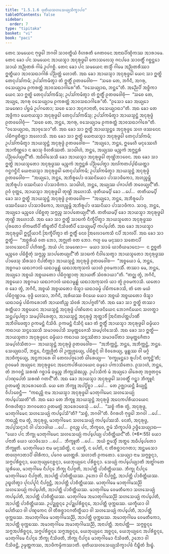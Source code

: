 ```yaml
---
title: "1.5.1.6 ᨴᩩᨲᩥᨿᩈᩉᩈᩮᨿ᩠ᨿᩈᩥᨠ᩠ᨡᩣᨸᨴ"
tableOfContents: false
sidebar:
  order: 7
type: "tipitaka"
basket: "vi"
book: "paci"
---
```



<DynamicBreadcrumb />

<Division number="55" book="paci">

<Paragraph number="182" book="paci">
ᨲᩮᨶ ᩈᨾᨿᩮᨶ ᨻᩩᨴ᩠ᨵᩮᩤ ᨽᨣᩅᩤ ᩈᩣᩅᨲ᩠ᨳᩥᨿᩴ ᩅᩥᩉᩁᨲᩥ ᨩᩮᨲᩅᨶᩮ ᩋᨶᩣᨳᨸᩥᨱ᩠ᨯᩥᨠᩔ ᩋᩣᩁᩣᨾᩮ. ᨲᩮᨶ ᨡᩮᩣ ᨸᨶ ᩈᨾᨿᩮᨶ ᩋᩣᨿᩈ᩠ᨾᩣ ᩋᨶᩩᩁᩩᨴ᩠ᨵᩮᩤ ᨠᩮᩣᩈᩃᩮᩈᩩ ᨩᨶᨸᨴᩮ ᩈᩣᩅᨲ᩠ᨳᩥᩴ ᨣᨧ᩠ᨨᨶ᩠ᨲᩮᩣ ᩈᩣᨿᩴ ᩋᨬ᩠ᨬᨲᩁᩴ ᨣᩤᨾᩴ ᩏᨸᨣᨧ᩠ᨨᩥ. ᨲᩮᨶ ᨡᩮᩣ ᨸᨶ ᩈᨾᨿᩮᨶ ᨲᩈ᩠ᨾᩥᩴ ᨣᩤᨾᩮ ᩋᨬ᩠ᨬᨲᩁᩥᩔᩣ ᩍᨲ᩠ᨳᩥᨿᩣ ᩋᩣᩅᩈᨳᩣᨣᩤᩁᩴ ᨸᨬ᩠ᨬᨲ᩠ᨲᩴ ᩉᩮᩣᨲᩥ. ᩋᨳ ᨡᩮᩣ ᩋᩣᨿᩈ᩠ᨾᩣ ᩋᨶᩩᩁᩩᨴ᩠ᨵᩮᩤ ᨿᩮᨶ ᩈᩣ ᩍᨲ᩠ᨳᩦ ᨲᩮᨶᩩᨸᩈᩘᨠᨾᩥ; ᩏᨸᩈᩘᨠᨾᩥᨲ᩠ᩅᩣ ᨲᩴ ᩍᨲ᩠ᨳᩥᩴ ᩑᨲᨴᩅᩮᩤᨧ—  “ᩈᨧᩮ ᨲᩮ, ᨽᨣᩥᨶᩥ, ᩋᨣᩁᩩ, ᩅᩈᩮᨿ᩠ᨿᩣᨾ ᩑᨠᩁᨲ᩠ᨲᩴ ᩋᩣᩅᩈᨳᩣᨣᩤᩁᩮ”ᨲᩥ. “ᩅᩈᩮᨿ᩠ᨿᩣᨳ, ᨽᨶ᩠ᨲᩮ”ᨲᩥ. ᩋᨬ᩠ᨬᩮᨸᩥ ᩋᨴ᩠ᨵᩥᨠᩣ ᨿᩮᨶ ᩈᩣ ᩍᨲ᩠ᨳᩦ ᨲᩮᨶᩩᨸᩈᩘᨠᨾᩥᩴᩈᩩ; ᩏᨸᩈᩘᨠᨾᩥᨲ᩠ᩅᩣ ᨲᩴ ᩍᨲ᩠ᨳᩥᩴ ᩑᨲᨴᩅᩮᩤᨧᩩᩴ—  “ᩈᨧᩮ ᨲᩮ, ᩋᨿ᩠ᨿᩮ, ᩋᨣᩁᩩ ᩅᩈᩮᨿ᩠ᨿᩣᨾ ᩑᨠᩁᨲ᩠ᨲᩴ ᩋᩣᩅᩈᨳᩣᨣᩤᩁᩮ”ᨲᩥ. “ᩑᩈᩮᩣ ᨡᩮᩣ ᩋᨿ᩠ᨿᩮᩣ ᩈᨾᨱᩮᩣ ᨸᨮᨾᩴ ᩏᨸᨣᨲᩮᩣ; ᩈᨧᩮ ᩈᩮᩣ ᩋᨶᩩᨩᩣᨶᩣᨲᩥ, ᩅᩈᩮᨿ᩠ᨿᩣᨳᩣ”ᨲᩥ. ᩋᨳ ᨡᩮᩣ ᨲᩮ ᩋᨴ᩠ᨵᩥᨠᩣ ᨿᩮᨶᩣᨿᩈ᩠ᨾᩣ ᩋᨶᩩᩁᩩᨴ᩠ᨵᩮᩤ ᨲᩮᨶᩩᨸᩈᩘᨠᨾᩥᩴᩈᩩ; ᩏᨸᩈᩘᨠᨾᩥᨲ᩠ᩅᩣ ᩋᩣᨿᩈ᩠ᨾᨶ᩠ᨲᩴ ᩋᨶᩩᩁᩩᨴ᩠ᨵᩴ ᩑᨲᨴᩅᩮᩤᨧᩩᩴ—  “ᩈᨧᩮ ᨲᩮ, ᨽᨶ᩠ᨲᩮ, ᩋᨣᩁᩩ, ᩅᩈᩮᨿ᩠ᨿᩣᨾ ᩑᨠᩁᨲ᩠ᨲᩴ ᩋᩣᩅᩈᨳᩣᨣᩤᩁᩮ”ᨲᩥ. “ᩅᩈᩮᨿ᩠ᨿᩣᨳ, ᩋᩣᩅᩩᩈᩮᩣ”ᨲᩥ.
</Paragraph>

<Paragraph number="183" book="paci">
ᩋᨳ ᨡᩮᩣ ᩈᩣ ᩍᨲ᩠ᨳᩦ ᩋᩣᨿᩈ᩠ᨾᨶ᩠ᨲᩮ ᩋᨶᩩᩁᩩᨴ᩠ᨵᩮ ᩈᩉ ᨴᩔᨶᩮᨶ ᨸᨭᩥᨻᨴ᩠ᨵᨧᩥᨲ᩠ᨲᩣ ᩋᩉᩮᩣᩈᩥ. ᩋᨳ ᨡᩮᩣ ᩈᩣ ᩍᨲ᩠ᨳᩦ ᨿᩮᨶᩣᨿᩈ᩠ᨾᩣ ᩋᨶᩩᩁᩩᨴ᩠ᨵᩮᩤ ᨲᩮᨶᩩᨸᩈᩘᨠᨾᩥ; ᩏᨸᩈᩘᨠᨾᩥᨲ᩠ᩅᩣ ᩋᩣᨿᩈ᩠ᨾᨶ᩠ᨲᩴ ᩋᨶᩩᩁᩩᨴ᩠ᨵᩴ ᩑᨲᨴᩅᩮᩤᨧ—  “ᩋᨿ᩠ᨿᩮᩣ, ᨽᨶ᩠ᨲᩮ, ᩍᨾᩮᩉᩥ ᨾᨶᩩᩔᩮᩉᩥ ᩋᩣᨠᩥᨱ᩠ᨱᩮᩣ ᨶ ᨹᩣᩈᩩ ᩅᩥᩉᩁᩥᩔᨲᩥ. ᩈᩣᨵᩤᩉᩴ, ᨽᨶ᩠ᨲᩮ, ᩋᨿ᩠ᨿᩔ ᨾᨬ᩠ᨧᨠᩴ ᩋᨻ᩠ᨽᨶ᩠ᨲᩁᩴ ᨸᨬ᩠ᨬᨸᩮᨿ᩠ᨿᨶ᩺”ᨲᩥ. ᩋᨵᩥᩅᩤᩈᩮᩈᩥ ᨡᩮᩣ ᩋᩣᨿᩈ᩠ᨾᩣ ᩋᨶᩩᩁᩩᨴ᩠ᨵᩮᩤ ᨲᩩᨱ᩠ᩉᩦᨽᩣᩅᩮᨶ. ᩋᨳ ᨡᩮᩣ ᩈᩣ ᩍᨲ᩠ᨳᩦ ᩋᩣᨿᩈ᩠ᨾᨲᩮᩣ ᩋᨶᩩᩁᩩᨴ᩠ᨵᩔ ᨾᨬ᩠ᨧᨠᩴ ᩋᨻ᩠ᨽᨶ᩠ᨲᩁᩴ ᨸᨬ᩠ᨬᨸᩮᨲ᩠ᩅᩣ ᩋᩃᩘᨠᨲᨸ᩠ᨸᨭᩥᨿᨲ᩠ᨲᩣ ᨣᨶ᩠ᨵᨣᨶ᩠ᨵᩥᨶᩦ ᨿᩮᨶᩣᨿᩈ᩠ᨾᩣ ᩋᨶᩩᩁᩩᨴ᩠ᨵᩮᩤ ᨲᩮᨶᩩᨸᩈᩘᨠᨾᩥ; ᩏᨸᩈᩘᨠᨾᩥᨲ᩠ᩅᩣ ᩋᩣᨿᩈ᩠ᨾᨶ᩠ᨲᩴ ᩋᨶᩩᩁᩩᨴ᩠ᨵᩴ ᩑᨲᨴᩅᩮᩤᨧ—  “ᩋᨿ᩠ᨿᩮᩣ, ᨽᨶ᩠ᨲᩮ, ᩋᨽᩥᩁᩪᨸᩮᩣ ᨴᩔᨶᩦᨿᩮᩣ ᨸᩣᩈᩣᨴᩥᨠᩮᩣ, ᩋᩉᨬ᩠ᨧᨾ᩠ᩉᩥ ᩋᨽᩥᩁᩪᨸᩣ ᨴᩔᨶᩦᨿᩣ ᨸᩣᩈᩣᨴᩥᨠᩣ. ᩈᩣᨵᩤᩉᩴ, ᨽᨶ᩠ᨲᩮ, ᩋᨿ᩠ᨿᩔ ᨸᨩᩣᨸᨲᩥ ᨽᩅᩮᨿ᩠ᨿᨶ᩺”ᨲᩥ. ᩑᩅᩴ ᩅᩩᨲ᩠ᨲᩮ, ᩋᩣᨿᩈ᩠ᨾᩣ ᩋᨶᩩᩁᩩᨴ᩠ᨵᩮᩤ ᨲᩩᨱ᩠ᩉᩦ ᩋᩉᩮᩣᩈᩥ. ᨴᩩᨲᩥᨿᨾ᩠ᨸᩥ ᨡᩮᩣ …ᨸᩮ…  ᨲᨲᩥᨿᨾ᩠ᨸᩥ ᨡᩮᩣ ᩈᩣ ᩍᨲ᩠ᨳᩦ ᩋᩣᨿᩈ᩠ᨾᨶ᩠ᨲᩴ ᩋᨶᩩᩁᩩᨴ᩠ᨵᩴ ᩑᨲᨴᩅᩮᩤᨧ—  “ᩋᨿ᩠ᨿᩮᩣ, ᨽᨶ᩠ᨲᩮ, ᩋᨽᩥᩁᩪᨸᩮᩣ ᨴᩔᨶᩦᨿᩮᩣ ᨸᩣᩈᩣᨴᩥᨠᩮᩣ, ᩋᩉᨬ᩠ᨧᨾ᩠ᩉᩥ ᩋᨽᩥᩁᩪᨸᩣ ᨴᩔᨶᩦᨿᩣ ᨸᩣᩈᩣᨴᩥᨠᩣ. ᩈᩣᨵᩩ, ᨽᨶ᩠ᨲᩮ, ᩋᨿ᩠ᨿᩮᩣ ᨾᨬ᩠ᨧᩮᩅ ᨸᨭᩥᨧ᩠ᨨᨲᩩ ᩈᨻ᩠ᨻᨬ᩠ᨧ ᩈᩣᨸᨲᩮᨿ᩠ᨿᨶ᩺”ᨲᩥ. ᨲᨲᩥᨿᨾ᩠ᨸᩥ ᨡᩮᩣ ᩋᩣᨿᩈ᩠ᨾᩣ ᩋᨶᩩᩁᩩᨴ᩠ᨵᩮᩤ ᨲᩩᨱ᩠ᩉᩦ ᩋᩉᩮᩣᩈᩥ. ᩋᨳ ᨡᩮᩣ ᩈᩣ ᩍᨲ᩠ᨳᩦ ᩈᩣᨭᨠᩴ ᨶᩥᨠ᩠ᨡᩥᨸᩥᨲ᩠ᩅᩣ ᩋᩣᨿᩈ᩠ᨾᨲᩮᩣ ᩋᨶᩩᩁᩩᨴ᩠ᨵᩔ ᨸᩩᩁᨲᩮᩣ ᨧᩘᨠᨾᨲᩥᨸᩥ ᨲᩥᨭ᩠ᨮᨲᩥᨸᩥ ᨶᩥᩈᩦᨴᨲᩥᨸᩥ ᩈᩮᨿ᩠ᨿᨾ᩠ᨸᩥ ᨠᨸ᩠ᨸᩮᨲᩥ. ᩋᨳ ᨡᩮᩣ ᩋᩣᨿᩈ᩠ᨾᩣ ᩋᨶᩩᩁᩩᨴ᩠ᨵᩮᩤ ᩍᨶ᩠ᨴᩕᩥᨿᩣᨶᩥ ᩒᨠ᩠ᨡᩥᨸᩥᨲ᩠ᩅᩣ ᨲᩴ ᩍᨲ᩠ᨳᩥᩴ ᨶᩮᩅ ᩒᩃᩮᩣᨠᩮᩈᩥ ᨶᨸᩥ ᩋᩣᩃᨸᩥ. ᩋᨳ ᨡᩮᩣ ᩈᩣ ᩍᨲ᩠ᨳᩦ—  “ᩋᨧ᩠ᨨᩁᩥᨿᩴ ᩅᨲ ᨽᩮᩣ, ᩋᨻ᩠ᨽᩩᨲᩴ ᩅᨲ ᨽᩮᩣ. ᨻᩉᩪ ᨾᩮ ᨾᨶᩩᩔᩣ ᩈᨲᩮᨶᨸᩥ ᩈᩉᩔᩮᨶᨸᩥ ᨸᩉᩥᨱᨶ᩠ᨲᩥ. ᩋᨿᩴ ᨸᨶ ᩈᨾᨱᩮᩣ—  ᨾᨿᩣ ᩈᩣᨾᩴ ᨿᩣᨧᩥᨿᨾᩣᨶᩮᩣ—  ᨶ ᩍᨧ᩠ᨨᨲᩥ ᨾᨬ᩠ᨧᩮᩅ ᨸᨭᩥᨧ᩠ᨨᩥᨲᩩᩴ ᩈᨻ᩠ᨻᨬ᩠ᨧ ᩈᩣᨸᨲᩮᨿ᩠ᨿᨶ᩺”ᨲᩥ ᩈᩣᨭᨠᩴ ᨶᩥᩅᩤᩈᩮᨲ᩠ᩅᩣ ᩋᩣᨿᩈ᩠ᨾᨲᩮᩣ ᩋᨶᩩᩁᩩᨴ᩠ᨵᩔ ᨸᩣᨴᩮᩈᩩ ᩈᩥᩁᩈᩣ ᨶᩥᨸᨲᩥᨲ᩠ᩅᩣ ᩋᩣᨿᩈ᩠ᨾᨶ᩠ᨲᩴ ᩋᨶᩩᩁᩩᨴ᩠ᨵᩴ ᩑᨲᨴᩅᩮᩤᨧ—  “ᩋᨧ᩠ᨧᨿᩮᩣ ᨾᩴ, ᨽᨶ᩠ᨲᩮ, ᩋᨧ᩠ᨧᨣᨾᩣ ᨿᨳᩣᨻᩣᩃᩴ ᨿᨳᩣᨾᩪᩊ᩠ᩉᩴ ᨿᨳᩣᩋᨠᩩᩈᩃᩴ ᨿᩣᩉᩴ ᩑᩅᨾᨠᩣᩈᩥᩴ. ᨲᩔᩣ ᨾᩮ, ᨽᨶ᩠ᨲᩮ, ᩋᨿ᩠ᨿᩮᩣ ᩋᨧ᩠ᨧᨿᩴ ᩋᨧ᩠ᨧᨿᨲᩮᩣ ᨸᨭᩥᨣ᩠ᨣᨱ᩠ᩉᩣᨲᩩ ᩋᩣᨿᨲᩥᩴ ᩈᩴᩅᩁᩣᨿᩣ”ᨲᩥ. “ᨲᨣ᩠ᨥ ᨲ᩠ᩅᩴ, ᨽᨣᩥᨶᩥ, ᩋᨧ᩠ᨧᨿᩮᩣ ᩋᨧ᩠ᨧᨣᨾᩣ ᨿᨳᩣᨻᩣᩃᩴ ᨿᨳᩣᨾᩪᩊ᩠ᩉᩴ ᨿᨳᩣᩋᨠᩩᩈᩃᩴ ᨿᩣ ᨲ᩠ᩅᩴ ᩑᩅᨾᨠᩣᩈᩥ. ᨿᨲᩮᩣ ᨧ ᨡᩮᩣ ᨲ᩠ᩅᩴ, ᨽᨣᩥᨶᩥ, ᩋᨧ᩠ᨧᨿᩴ ᩋᨧ᩠ᨧᨿᨲᩮᩣ ᨴᩥᩈ᩠ᩅᩣ ᨿᨳᩣᨵᨾ᩠ᨾᩴ ᨸᨭᩥᨠᩁᩮᩣᩈᩥ, ᨲᩴ ᨲᩮ ᨾᨿᩴ ᨸᨭᩥᨣ᩠ᨣᨱ᩠ᩉᩣᨾ. ᩅᩩᨴ᩠ᨵᩥ ᩉᩮᩈᩣ, ᨽᨣᩥᨶᩥ, ᩋᩁᩥᨿᩔ ᩅᩥᨶᨿᩮ ᨿᩮᩣ ᩋᨧ᩠ᨧᨿᩴ ᩋᨧ᩠ᨧᨿᨲᩮᩣ ᨴᩥᩈ᩠ᩅᩣ ᨿᨳᩣᨵᨾ᩠ᨾᩴ ᨸᨭᩥᨠᩁᩮᩣᨲᩥ ᩋᩣᨿᨲᩥᨬ᩠ᨧ ᩈᩴᩅᩁᩴ ᩋᩣᨸᨩ᩠ᨩᨲᩦ”ᨲᩥ.
</Paragraph>

<Paragraph number="184" book="paci">
ᩋᨳ ᨡᩮᩣ ᩈᩣ ᩍᨲ᩠ᨳᩦ ᨲᩔᩣ ᩁᨲ᩠ᨲᩥᨿᩣ ᩋᨧ᩠ᨧᨿᩮᨶ ᩋᩣᨿᩈ᩠ᨾᨶ᩠ᨲᩴ ᩋᨶᩩᩁᩩᨴ᩠ᨵᩴ ᨸᨱᩦᨲᩮᨶ ᨡᩣᨴᨶᩦᨿᩮᨶ ᨽᩮᩣᨩᨶᩦᨿᩮᨶ ᩈᩉᨲ᩠ᨳᩣ ᩈᨶ᩠ᨲᨸ᩠ᨸᩮᨲ᩠ᩅᩣ ᩈᨾ᩠ᨸᩅᩤᩁᩮᨲ᩠ᩅᩣ, ᩋᩣᨿᩈ᩠ᨾᨶ᩠ᨲᩴ ᩋᨶᩩᩁᩩᨴ᩠ᨵᩴ ᨽᩩᨲ᩠ᨲᩣᩅᩥᩴ ᩒᨶᩦᨲᨸᨲ᩠ᨲᨸᩣᨱᩥᩴ ᩋᨽᩥᩅᩤᨴᩮᨲ᩠ᩅᩣ ᩑᨠᨾᨶ᩠ᨲᩴ ᨶᩥᩈᩦᨴᩥ. ᩑᨠᨾᨶ᩠ᨲᩴ ᨶᩥᩈᩥᨶ᩠ᨶᩴ ᨡᩮᩣ ᨲᩴ ᩍᨲ᩠ᨳᩥᩴ ᩋᩣᨿᩈ᩠ᨾᩣ ᩋᨶᩩᩁᩩᨴ᩠ᨵᩮᩤ ᨵᨾ᩠ᨾᩥᨿᩣ ᨠᨳᩣᨿ ᩈᨶ᩠ᨴᩔᩮᩈᩥ ᩈᨾᩣᨴᨸᩮᩈᩥ ᩈᨾᩩᨲ᩠ᨲᩮᨩᩮᩈᩥ ᩈᨾ᩠ᨸᩉᩴᩈᩮᩈᩥ. ᩋᨳ ᨡᩮᩣ ᩈᩣ ᩍᨲ᩠ᨳᩦ—  ᩋᩣᨿᩈ᩠ᨾᨲᩣ ᩋᨶᩩᩁᩩᨴ᩠ᨵᩮᨶ ᨵᨾ᩠ᨾᩥᨿᩣ ᨠᨳᩣᨿ ᩈᨶ᩠ᨴᩔᩥᨲᩣ ᩈᨾᩣᨴᨸᩥᨲᩣ ᩈᨾᩩᨲ᩠ᨲᩮᨩᩥᨲᩣ ᩈᨾ᩠ᨸᩉᩴᩈᩥᨲᩣ—  ᩋᩣᨿᩈ᩠ᨾᨶ᩠ᨲᩴ ᩋᨶᩩᩁᩩᨴ᩠ᨵᩴ ᩑᨲᨴᩅᩮᩤᨧ—  “ᩋᨽᩥᨠ᩠ᨠᨶ᩠ᨲᩴ, ᨽᨶ᩠ᨲᩮ, ᩋᨽᩥᨠ᩠ᨠᨶ᩠ᨲᩴ, ᨽᨶ᩠ᨲᩮ. ᩈᩮᨿ᩠ᨿᨳᩣᨸᩥ, ᨽᨶ᩠ᨲᩮ, ᨶᩥᨠ᩠ᨠᩩᨩ᩠ᨩᩥᨲᩴ ᩅᩤ ᩏᨠ᩠ᨠᩩᨩ᩠ᨩᩮᨿ᩠ᨿ, ᨸᨭᩥᨧ᩠ᨨᨶ᩠ᨶᩴ ᩅᩤ ᩅᩥᩅᩁᩮᨿ᩠ᨿ, ᨾᩪᩊ᩠ᩉᩔ ᩅᩤ ᨾᨣ᩠ᨣᩴ ᩋᩣᨧᩥᨠ᩠ᨡᩮᨿ᩠ᨿ, ᩋᨶ᩠ᨵᨠᩣᩁᩮ ᩅᩤ ᨲᩮᩃᨸᨩ᩠ᨩᩮᩣᨲᩴ ᨵᩤᩁᩮᨿ᩠ᨿ—  ‘ᨧᨠ᩠ᨡᩩᨾᨶ᩠ᨲᩮᩣ ᩁᩪᨸᩣᨶᩥ ᨴᨠ᩠ᨡᨶ᩠ᨲᩦ’ᨲᩥ; ᩑᩅᨾᩮᩅᩴ ᩋᨿ᩠ᨿᩮᨶ ᩋᨶᩩᩁᩩᨴ᩠ᨵᩮᨶ ᩋᨶᩮᨠᨸᩁᩥᨿᩣᨿᩮᨶ ᨵᨾ᩠ᨾᩮᩣ ᨸᨠᩣᩈᩥᨲᩮᩣ. ᩑᩈᩣᩉᩴ, ᨽᨶ᩠ᨲᩮ, ᨲᩴ ᨽᨣᩅᨶ᩠ᨲᩴ ᩈᩁᨱᩴ ᨣᨧ᩠ᨨᩣᨾᩥ ᨵᨾ᩠ᨾᨬ᩠ᨧ ᨽᩥᨠ᩠ᨡᩩᩈᩴᨥᨬ᩠ᨧ. ᩏᨸᩣᩈᩥᨠᩴ ᨾᩴ ᩋᨿ᩠ᨿᩮᩣ ᨵᩤᩁᩮᨲᩩ ᩋᨩ᩠ᨩᨲᨣ᩠ᨣᩮ ᨸᩣᨱᩩᨸᩮᨲᩴ ᩈᩁᨱᩴ ᨣᨲᨶ᩺”ᨲᩥ.
</Paragraph>

<Paragraph number="185" book="paci">
ᩋᨳ ᨡᩮᩣ ᩋᩣᨿᩈ᩠ᨾᩣ ᩋᨶᩩᩁᩩᨴ᩠ᨵᩮᩤ ᩈᩣᩅᨲ᩠ᨳᩥᩴ ᨣᨶ᩠ᨲ᩠ᩅᩣ ᨽᩥᨠ᩠ᨡᩪᨶᩴ ᩑᨲᨾᨲ᩠ᨳᩴ ᩋᩣᩁᩮᩣᨧᩮᩈᩥ. ᨿᩮ ᨲᩮ ᨽᩥᨠ᩠ᨡᩪ ᩋᨸ᩠ᨸᩥᨧ᩠ᨨᩣ …ᨸᩮ…  ᨲᩮ ᩏᨩ᩠ᨫᩣᨿᨶ᩠ᨲᩥ ᨡᩥᨿ᩠ᨿᨶ᩠ᨲᩥ ᩅᩥᨸᩣᨧᩮᨶ᩠ᨲᩥ—  “ᨠᨳᨬ᩠ᩉᩥ ᨶᩣᨾ ᩋᩣᨿᩈ᩠ᨾᩣ ᩋᨶᩩᩁᩩᨴ᩠ᨵᩮᩤ ᨾᩣᨲᩩᨣᩤᨾᩮᨶ ᩈᩉᩈᩮᨿ᩠ᨿᩴ ᨠᨸ᩠ᨸᩮᩔᨲᩦ”ᨲᩥ.
</Paragraph>

<Paragraph number="186" book="paci">
ᩋᨳ ᨡᩮᩣ ᨲᩮ ᨽᩥᨠ᩠ᨡᩪ ᩋᩣᨿᩈ᩠ᨾᨶ᩠ᨲᩴ ᩋᨶᩩᩁᩩᨴ᩠ᨵᩴ ᩋᨶᩮᨠᨸᩁᩥᨿᩣᨿᩮᨶ ᩅᩥᨣᩁᩉᩥᨲ᩠ᩅᩣ ᨽᨣᩅᨲᩮᩣ ᩑᨲᨾᨲ᩠ᨳᩴ ᩋᩣᩁᩮᩣᨧᩮᩈᩩᩴ …ᨸᩮ…  “ᩈᨧ᩠ᨧᩴ ᨠᩥᩁ ᨲ᩠ᩅᩴ, ᩋᨶᩩᩁᩩᨴ᩠ᨵ, ᨾᩣᨲᩩᨣᩤᨾᩮᨶ ᩈᩉᩈᩮᨿ᩠ᨿᩴ ᨠᨸ᩠ᨸᩮᩈᩦ”ᨲᩥ? “ᩈᨧ᩠ᨧᩴ, ᨽᨣᩅᩤ”ᨲᩥ. ᩅᩥᨣᩁᩉᩥ ᨻᩩᨴ᩠ᨵᩮᩤ ᨽᨣᩅᩤ …ᨸᩮ…  ᨠᨳᨬ᩠ᩉᩥ ᨶᩣᨾ ᨲ᩠ᩅᩴ, ᩋᨶᩩᩁᩩᨴ᩠ᨵ, ᨾᩣᨲᩩᨣᩤᨾᩮᨶ ᩈᩉᩈᩮᨿ᩠ᨿᩴ ᨠᨸ᩠ᨸᩮᩔᩈᩥ. ᨶᩮᨲᩴ, ᩋᨶᩩᩁᩩᨴ᩠ᨵ, ᩋᨸ᩠ᨸᩈᨶ᩠ᨶᩣᨶᩴ ᩅᩤ ᨸᩈᩣᨴᩤᨿ …ᨸᩮ…  ᩑᩅᨬ᩠ᨧ ᨸᨶ, ᨽᩥᨠ᩠ᨡᩅᩮ, ᩍᨾᩴ ᩈᩥᨠ᩠ᨡᩣᨸᨴᩴ ᩏᨴ᩠ᨴᩥᩈᩮᨿ᩠ᨿᩣᨳ—
</Paragraph>

</Division>
<Division number="56" book="paci">

<Paragraph number="187" book="paci">
<Emphasis>“ᨿᩮᩣ ᨸᨶ ᨽᩥᨠ᩠ᨡᩩ ᨾᩣᨲᩩᨣᩤᨾᩮᨶ ᩈᩉᩈᩮᨿ᩠ᨿᩴ ᨠᨸ᩠ᨸᩮᨿ᩠ᨿ ᨸᩣᨧᩥᨲ᩠ᨲᩥᨿᨶ᩺”</Emphasis>ᨲᩥ. (*6*:<Emphasis>55</Emphasis>)
</Paragraph>

</Division>
<Division number="57" book="paci">

<Paragraph number="188" book="paci">
<Emphasis>ᨿᩮᩣ ᨸᨶᩣ</Emphasis>ᨲᩥ ᨿᩮᩣ ᨿᩣᨴᩥᩈᩮᩣ …ᨸᩮ…  <Emphasis>ᨽᩥᨠ᩠ᨡᩪ</Emphasis>ᨲᩥ …ᨸᩮ…  ᩋᨿᩴ ᩍᨾᩈ᩠ᨾᩥᩴ ᩋᨲ᩠ᨳᩮ ᩋᨵᩥᨸ᩠ᨸᩮᨲᩮᩣ ᨽᩥᨠ᩠ᨡᩪᨲᩥ.
</Paragraph>

<Paragraph number="189" book="paci">
<Emphasis>ᨾᩣᨲᩩᨣᩤᨾᩮᩣ</Emphasis> ᨶᩣᨾ ᨾᨶᩩᩔᩥᨲ᩠ᨳᩦ, ᨶ ᨿᨠ᩠ᨡᩦ, ᨶ ᨸᩮᨲᩦ, ᨶ ᨲᩥᩁᨧ᩠ᨨᩣᨶᨣᨲᩣ; ᩋᨶ᩠ᨲᨾᩈᩮᩣ ᨲᨴᩉᩩᨩᩣᨲᩣᨸᩥ ᨴᩤᩁᩥᨠᩣ, ᨸᨣᩮᩅ ᨾᩉᨲ᩠ᨲᩁᩦ.
</Paragraph>

<Paragraph number="190" book="paci">
<Emphasis>ᩈᩉᩣ</Emphasis>ᨲᩥ ᩑᨠᨲᩮᩣ.
</Paragraph>

<Paragraph number="191" book="paci">
<Emphasis>ᩈᩮᨿ᩠ᨿᩣ</Emphasis> ᨶᩣᨾ ᩈᨻ᩠ᨻᨧ᩠ᨨᨶ᩠ᨶᩣ, ᩈᨻ᩠ᨻᨸᩁᩥᨧ᩠ᨨᨶ᩠ᨶᩣ, ᨿᩮᨽᩩᨿ᩠ᨿᩮᨶᨧ᩠ᨨᨶ᩠ᨶᩣ, ᨿᩮᨽᩩᨿ᩠ᨿᩮᨶ ᨸᩁᩥᨧ᩠ᨨᨶ᩠ᨶᩣ.
</Paragraph>

<Paragraph number="192" book="paci">
<Emphasis>ᩈᩮᨿ᩠ᨿᩴ ᨠᨸ᩠ᨸᩮᨿ᩠ᨿᩣ</Emphasis>ᨲᩥ ᩋᨲ᩠ᨳᩘᨣᨲᩮ ᩈᩪᩁᩥᨿᩮ, ᨾᩣᨲᩩᨣᩤᨾᩮ ᨶᩥᨸᨶ᩠ᨶᩮ ᨽᩥᨠ᩠ᨡᩩ ᨶᩥᨸᨩ᩠ᨩᨲᩥ, ᩋᩣᨸᨲ᩠ᨲᩥ ᨸᩣᨧᩥᨲ᩠ᨲᩥᨿᩔ. ᨽᩥᨠ᩠ᨡᩩ ᨶᩥᨸᨶ᩠ᨶᩮ ᨾᩣᨲᩩᨣᩤᨾᩮᩣ ᨶᩥᨸᨩ᩠ᨩᨲᩥ, ᩋᩣᨸᨲ᩠ᨲᩥ ᨸᩣᨧᩥᨲ᩠ᨲᩥᨿᩔ. ᩏᨽᩮᩣ ᩅᩤ ᨶᩥᨸᨩ᩠ᨩᨶ᩠ᨲᩥ, ᩋᩣᨸᨲ᩠ᨲᩥ ᨸᩣᨧᩥᨲ᩠ᨲᩥᨿᩔ. ᩏᨭ᩠ᨮᩉᩥᨲ᩠ᩅᩣ ᨸᩩᨶᨸ᩠ᨸᩩᨶᩴ ᨶᩥᨸᨩ᩠ᨩᨶ᩠ᨲᩥ, ᩋᩣᨸᨲ᩠ᨲᩥ ᨸᩣᨧᩥᨲ᩠ᨲᩥᨿᩔ.
</Paragraph>

</Division>
<Division number="58" book="paci">

<Paragraph number="193" book="paci">
ᨾᩣᨲᩩᨣᩤᨾᩮ ᨾᩣᨲᩩᨣᩤᨾᩈᨬ᩠ᨬᩦ ᩈᩉᩈᩮᨿ᩠ᨿᩴ ᨠᨸ᩠ᨸᩮᨲᩥ, ᩋᩣᨸᨲ᩠ᨲᩥ ᨸᩣᨧᩥᨲ᩠ᨲᩥᨿᩔ. ᨾᩣᨲᩩᨣᩤᨾᩮ ᩅᩮᨾᨲᩥᨠᩮᩣ ᩈᩉᩈᩮᨿ᩠ᨿᩴ ᨠᨸ᩠ᨸᩮᨲᩥ, ᩋᩣᨸᨲ᩠ᨲᩥ ᨸᩣᨧᩥᨲ᩠ᨲᩥᨿᩔ. ᨾᩣᨲᩩᨣᩤᨾᩮ ᩋᨾᩣᨲᩩᨣᩤᨾᩈᨬ᩠ᨬᩦ ᩈᩉᩈᩮᨿ᩠ᨿᩴ ᨠᨸ᩠ᨸᩮᨲᩥ, ᩋᩣᨸᨲ᩠ᨲᩥ ᨸᩣᨧᩥᨲ᩠ᨲᩥᨿᩔ.
</Paragraph>

<Paragraph number="194" book="paci">
ᩏᨸᨯ᩠ᨰᨧ᩠ᨨᨶ᩠ᨶᩮ ᩏᨸᨯ᩠ᨰᨸᩁᩥᨧ᩠ᨨᨶ᩠ᨶᩮ, ᩋᩣᨸᨲ᩠ᨲᩥ ᨴᩩᨠ᩠ᨠᨭᩔ. ᨿᨠ᩠ᨡᩥᨿᩣ ᩅᩤ ᨸᩮᨲᩥᨿᩣ ᩅᩤ ᨸᨱ᩠ᨯᨠᩮᨶ ᩅᩤ ᨲᩥᩁᨧ᩠ᨨᩣᨶᨣᨲᩥᨲ᩠ᨳᩥᨿᩣ ᩅᩤ ᩈᩉᩈᩮᨿ᩠ᨿᩴ ᨠᨸ᩠ᨸᩮᨲᩥ, ᩋᩣᨸᨲ᩠ᨲᩥ ᨴᩩᨠ᩠ᨠᨭᩔ. ᩋᨾᩣᨲᩩᨣᩤᨾᩮ ᨾᩣᨲᩩᨣᩤᨾᩈᨬ᩠ᨬᩦ, ᩋᩣᨸᨲ᩠ᨲᩥ ᨴᩩᨠ᩠ᨠᨭᩔ. ᩋᨾᩣᨲᩩᨣᩤᨾᩮ ᩅᩮᨾᨲᩥᨠᩮᩣ, ᩋᩣᨸᨲ᩠ᨲᩥ ᨴᩩᨠ᩠ᨠᨭᩔ. ᩋᨾᩣᨲᩩᨣᩤᨾᩮ ᩋᨾᩣᨲᩩᨣᩤᨾᩈᨬ᩠ᨬᩦ, ᩋᨶᩣᨸᨲ᩠ᨲᩥ.
</Paragraph>

</Division>
<Division number="59" book="paci">

<Paragraph number="195" book="paci">
ᩋᨶᩣᨸᨲ᩠ᨲᩥ—  ᩈᨻ᩠ᨻᨧ᩠ᨨᨶ᩠ᨶᩮ ᩈᨻ᩠ᨻᩋᨸᩁᩥᨧ᩠ᨨᨶ᩠ᨶᩮ, ᩈᨻ᩠ᨻᨸᩁᩥᨧ᩠ᨨᨶ᩠ᨶᩮ ᩈᨻ᩠ᨻᩋᨧ᩠ᨨᨶ᩠ᨶᩮ, ᨿᩮᨽᩩᨿ᩠ᨿᩮᨶ ᩋᨧ᩠ᨨᨶ᩠ᨶᩮ, ᨿᩮᨽᩩᨿ᩠ᨿᩮᨶ ᩋᨸᩁᩥᨧ᩠ᨨᨶ᩠ᨶᩮ, ᨾᩣᨲᩩᨣᩤᨾᩮ ᨶᩥᨸᨶ᩠ᨶᩮ ᨽᩥᨠ᩠ᨡᩩ ᨶᩥᩈᩦᨴᨲᩥ, ᨽᩥᨠ᩠ᨡᩩ ᨶᩥᨸᨶ᩠ᨶᩮ ᨾᩣᨲᩩᨣᩤᨾᩮᩣ ᨶᩥᩈᩦᨴᨲᩥ, ᩏᨽᩮᩣ ᩅᩤ ᨶᩥᩈᩦᨴᨶ᩠ᨲᩥ, ᩏᨾ᩠ᨾᨲ᩠ᨲᨠᩔ, ᩋᩣᨴᩥᨠᨾ᩠ᨾᩥᨠᩔᩣᨲᩥ.

</Paragraph>
</Division>

<Paragraph number="196" type="center" book="paci">
ᨴᩩᨲᩥᨿᩈᩉᩈᩮᨿ᩠ᨿᩈᩥᨠ᩠ᨡᩣᨸᨴᩴ ᨶᩥᨭ᩠ᨮᩥᨲᩴ ᨨᨭ᩠ᨮᩴ.
</Paragraph>